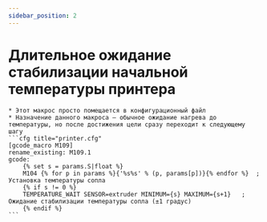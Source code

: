 ```yaml
---
sidebar_position: 2
---
```


# Длительное ожидание стабилизации начальной температуры принтера

    * Этот макрос просто помещается в конфигурационный файл
    * Назначение данного макроса — обычное ожидание нагрева до температуры, но после достижения цели сразу переходит к следующему шагу
    ```cfg title="printer.cfg"
    [gcode_macro M109]
    rename_existing: M109.1
    gcode:
        {% set s = params.S|float %}
        M104 {% for p in params %}{'%s%s' % (p, params[p])}{% endfor %}  ; Установка температуры сопла
        {% if s != 0 %}
        TEMPERATURE_WAIT SENSOR=extruder MINIMUM={s} MAXIMUM={s+1}   ; Ожидание стабилизации температуры сопла (±1 градус)
        {% endif %}	
    ```
